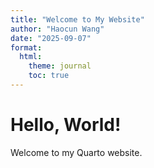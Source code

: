```yaml
---
title: "Welcome to My Website"
author: "Haocun Wang"
date: "2025-09-07"
format:
  html:
    theme: journal
    toc: true
---
```

# Hello, World!  
Welcome to my Quarto website.